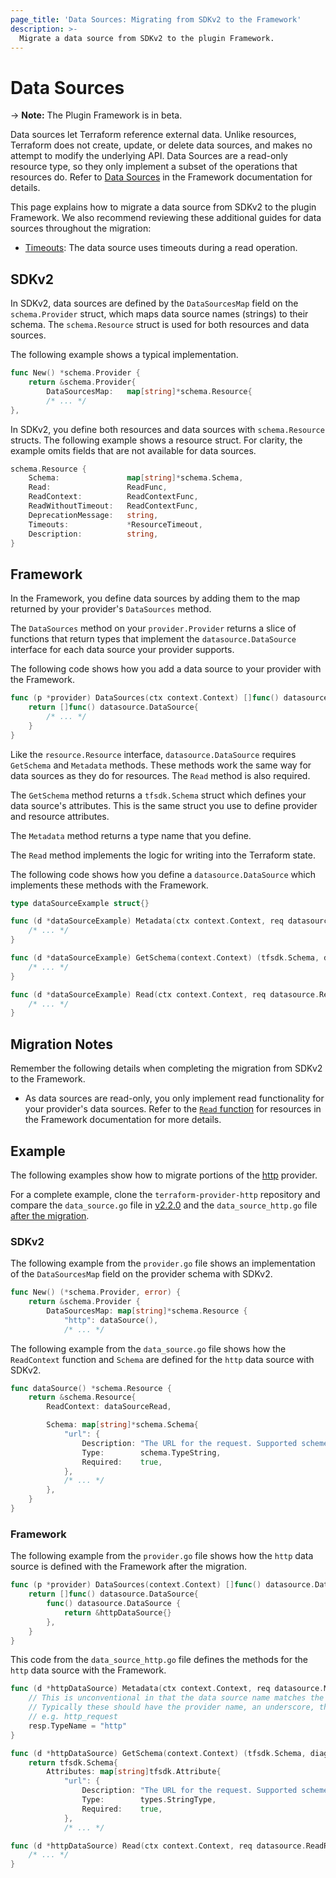 ```yaml
---
page_title: 'Data Sources: Migrating from SDKv2 to the Framework'
description: >-
  Migrate a data source from SDKv2 to the plugin Framework.
---
```


# Data Sources

-> **Note:** The Plugin Framework is in beta.

Data sources let Terraform reference external data. Unlike resources, Terraform does not create, update, or delete
data sources, and makes no attempt to modify the underlying API. Data Sources are a read-only resource type, so they
only implement a subset of the operations that resources do. Refer to [Data Sources](/terraform/plugin/framework/data-sources)
in the Framework documentation for details.

This page explains how to migrate a data source from SDKv2 to the plugin Framework. We also recommend reviewing these additional guides for data sources throughout the migration:
- [Timeouts](/terraform/plugin/framework/migrating/data-sources/timeouts): The data source uses timeouts during a read operation.

## SDKv2

In SDKv2, data sources are defined by the `DataSourcesMap` field on the `schema.Provider` struct, which maps data source
names (strings) to their schema. The `schema.Resource` struct is used for both resources and data sources.

The following example shows a typical implementation.

```go
func New() *schema.Provider {
    return &schema.Provider{
        DataSourcesMap:   map[string]*schema.Resource{
        /* ... */
},
```

In SDKv2, you define both resources and data sources with `schema.Resource` structs. The following example shows a
resource struct. For clarity, the example omits fields that are not available for data sources.

```go
schema.Resource {
    Schema:               map[string]*schema.Schema,
    Read:                 ReadFunc,
    ReadContext:          ReadContextFunc,
    ReadWithoutTimeout:   ReadContextFunc,
    DeprecationMessage:   string,
    Timeouts:             *ResourceTimeout,
    Description:          string,
}
```

## Framework

In the Framework, you define data sources by adding them to the map returned by your provider's `DataSources` method.

The `DataSources` method on your `provider.Provider` returns a slice of functions that return types
that implement the `datasource.DataSource` interface for each data source your provider supports.

The following code shows how you add a data source to your provider with the Framework.

```go
func (p *provider) DataSources(ctx context.Context) []func() datasource.DataSource {
    return []func() datasource.DataSource{
		/* ... */
    }
}
```

Like the `resource.Resource` interface, `datasource.DataSource` requires `GetSchema` and `Metadata` methods.
These methods work the same way for data sources as they do for resources. The `Read` method is also required.

The `GetSchema` method returns a `tfsdk.Schema` struct which defines your data source's attributes. This is the same
struct you use to define provider and resource attributes.

The `Metadata` method returns a type name that you define.

The `Read` method implements the logic for writing into the Terraform state.

The following code shows how you define a `datasource.DataSource` which implements these methods with the
Framework.

```go
type dataSourceExample struct{}

func (d *dataSourceExample) Metadata(ctx context.Context, req datasource.MetadataRequest, resp *datasource.MetadataResponse) {
    /* ... */
}

func (d *dataSourceExample) GetSchema(context.Context) (tfsdk.Schema, diag.Diagnostics) {
    /* ... */
}

func (d *dataSourceExample) Read(ctx context.Context, req datasource.ReadRequest, resp *datasource.ReadResponse) {
    /* ... */
}
```

## Migration Notes

Remember the following details when completing the migration from SDKv2 to the Framework.

- As data sources are read-only, you only implement read functionality for your provider's data sources. Refer to the
[`Read` function](/terraform/plugin/framework/resources#read) for resources in the Framework documentation for more details.

## Example

The following examples show how to migrate portions of the [http](https://github.com/hashicorp/terraform-provider-http)
provider.

For a complete example, clone the
`terraform-provider-http` repository and compare the `data_source.go` file in
[v2.2.0](https://github.com/hashicorp/terraform-provider-http/blob/v2.2.0/internal/provider/data_source.go)
and the `data_source_http.go` file
[after the migration](https://github.com/hashicorp/terraform-provider-http/blob/8527d5b4546b54cdef246a13befc5745dbbbf740/internal/provider/data_source_http.go).

### SDKv2

The following example from the `provider.go` file shows an implementation of the `DataSourcesMap` field on the provider
schema with SDKv2.

```go
func New() (*schema.Provider, error) {
    return &schema.Provider {
        DataSourcesMap: map[string]*schema.Resource {
            "http": dataSource(),
            /* ... */
```

The following example from the `data_source.go` file shows how the `ReadContext` function and `Schema` are defined for
the `http` data source with SDKv2.

```go
func dataSource() *schema.Resource {
    return &schema.Resource{
        ReadContext: dataSourceRead,

        Schema: map[string]*schema.Schema{
            "url": {
                Description: "The URL for the request. Supported schemes are `http` and `https`.",
                Type:        schema.TypeString,
                Required:    true,
            },
            /* ... */
        },
    }
}
```

### Framework

The following example from the `provider.go` file shows how the `http` data source is defined with the Framework after
the migration.

```go
func (p *provider) DataSources(context.Context) []func() datasource.DataSource {
    return []func() datasource.DataSource{
        func() datasource.DataSource {
            return &httpDataSource{}
        },
    }
}
```

This code from the `data_source_http.go` file defines the methods for the `http` data source with the
Framework.

```go
func (d *httpDataSource) Metadata(ctx context.Context, req datasource.MetadataRequest, resp *datasource.MetadataResponse) {
    // This is unconventional in that the data source name matches the provider name.
    // Typically these should have the provider name, an underscore, then the type name.
    // e.g. http_request
    resp.TypeName = "http"
}

func (d *httpDataSource) GetSchema(context.Context) (tfsdk.Schema, diag.Diagnostics) {
    return tfsdk.Schema{
        Attributes: map[string]tfsdk.Attribute{
            "url": {
                Description: "The URL for the request. Supported schemes are `http` and `https`.",
                Type:        types.StringType,
                Required:    true,
            },
            /* ... */

func (d *httpDataSource) Read(ctx context.Context, req datasource.ReadRequest, resp *datasource.ReadResponse) {
    /* ... */
}
```
